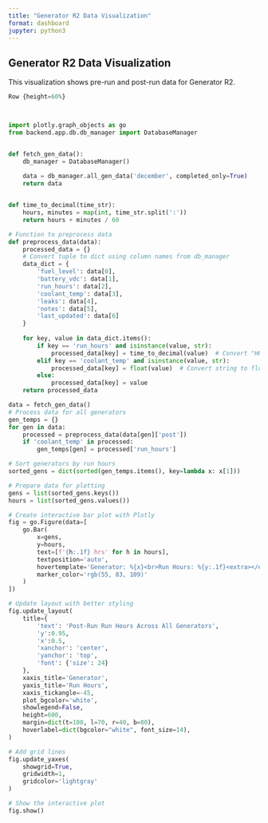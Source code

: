 ```yaml
---
title: "Generator R2 Data Visualization"
format: dashboard
jupyter: python3
---
```


## Generator R2 Data Visualization

This visualization shows pre-run and post-run data for Generator R2.

```python


Row {height=60%}



import plotly.graph_objects as go
from backend.app.db.db_manager import DatabaseManager


def fetch_gen_data():
    db_manager = DatabaseManager()
    
    data = db_manager.all_gen_data('december', completed_only=True)
    return data


def time_to_decimal(time_str):
    hours, minutes = map(int, time_str.split(':'))
    return hours + minutes / 60

# Function to preprocess data
def preprocess_data(data):
    processed_data = {}
    # Convert tuple to dict using column names from db_manager
    data_dict = {
        'fuel_level': data[0],
        'battery_vdc': data[1], 
        'run_hours': data[2],
        'coolant_temp': data[3],
        'leaks': data[4],
        'notes': data[5],
        'last_updated': data[6]
    }
    
    for key, value in data_dict.items():
        if key == 'run_hours' and isinstance(value, str):
            processed_data[key] = time_to_decimal(value)  # Convert "HH:MM" to decimal hours
        elif key == 'coolant_temp' and isinstance(value, str):
            processed_data[key] = float(value)  # Convert string to float
        else:
            processed_data[key] = value
    return processed_data

data = fetch_gen_data()
# Process data for all generators
gen_temps = {}
for gen in data:
    processed = preprocess_data(data[gen]['post'])
    if 'coolant_temp' in processed:
        gen_temps[gen] = processed['run_hours']

# Sort generators by run hours
sorted_gens = dict(sorted(gen_temps.items(), key=lambda x: x[1]))

# Prepare data for plotting
gens = list(sorted_gens.keys())
hours = list(sorted_gens.values())

# Create interactive bar plot with Plotly
fig = go.Figure(data=[
    go.Bar(
        x=gens,
        y=hours,
        text=[f'{h:.1f} hrs' for h in hours],
        textposition='auto',
        hovertemplate='Generator: %{x}<br>Run Hours: %{y:.1f}<extra></extra>',
        marker_color='rgb(55, 83, 109)'
    )
])

# Update layout with better styling
fig.update_layout(
    title={
        'text': 'Post-Run Run Hours Across All Generators',
        'y':0.95,
        'x':0.5,
        'xanchor': 'center',
        'yanchor': 'top',
        'font': {'size': 24}
    },
    xaxis_title='Generator',
    yaxis_title='Run Hours',
    xaxis_tickangle=-45,
    plot_bgcolor='white',
    showlegend=False,
    height=600,
    margin=dict(t=100, l=70, r=40, b=80),
    hoverlabel=dict(bgcolor="white", font_size=14),
)

# Add grid lines
fig.update_yaxes(
    showgrid=True, 
    gridwidth=1, 
    gridcolor='lightgray'
)

# Show the interactive plot
fig.show()


```